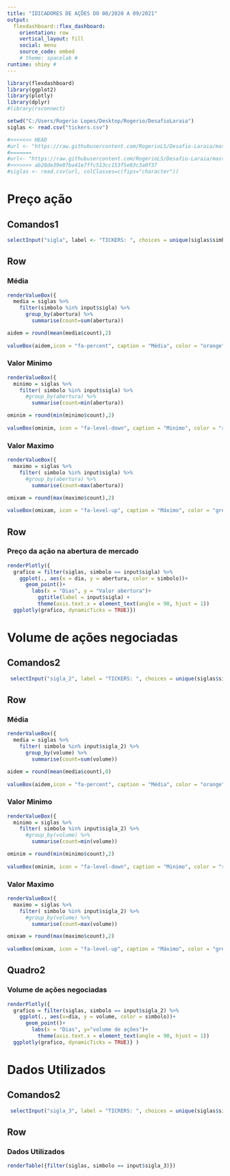 ```yaml
---
title: "IDICADORES DE AÇÕES DO 08/2020 A 09/2021"
output: 
  flexdashboard::flex_dashboard:
    orientation: row
    vertical_layout: fill
    social: menu
    source_code: embed
    # theme: spacelab #
runtime: shiny #
---
```



```r
library(flexdashboard) 
library(ggplot2)
library(plotly)
library(dplyr)
#library(rsconnect)

setwd("C:/Users/Rogerio Lopes/Desktop/Rogerio/DesafioLaraia")
siglas <- read.csv("tickers.csv")

#<<<<<<< HEAD
#url <- "https://raw.githubusercontent.com/RogerioLS/Desafio-Laraia/master/tickers.csv"
#=======
#url<- "https://raw.githubusercontent.com/RogerioLS/Desafio-Laraia/master/tickers.csv"
#>>>>>>> ab28de39e07ba41e7ffc513cc153f5e03c3a0f37
#siglas <- read.csv(url, colClasses=c(fips="character"))
```

Preço ação{data-icon="fa-money"}
===
 
Comandos1 {.sidebar}
---
```r
selectInput("sigla", label <- "TICKERS: ", choices = unique(siglas$simbolo), selected = "GOOG")
```

Row{data-height=150}
---
### Média
```r
renderValueBox({
  media = siglas %>% 
    filter(simbolo %in% input$sigla) %>% 
      group_by(abertura) %>% 
        summarise(count=sum(abertura))

aidem = round(mean(media$count),2)
  
valueBox(aidem,icon = "fa-percent", caption = "Média", color = "orange")})
```

### Valor Minimo
```r
renderValueBox({
  minimo = siglas %>% 
    filter( simbolo %in% input$sigla) %>% 
      #group_by(abertura) %>% 
        summarise(count=min(abertura))

ominim = round(min(minimo$count),2)
  
valueBox(ominim, icon = "fa-level-down", caption = "Minimo", color = "red")})
```


### Valor Maximo
```r
renderValueBox({
  maximo = siglas %>% 
    filter( simbolo %in% input$sigla) %>% 
      #group_by(abertura) %>% 
        summarise(count=max(abertura))

omixam = round(max(maximo$count),2)
  
valueBox(omixam, icon = "fa-level-up", caption = "Máximo", color = "green")})
```

Row
----
### Preço da ação na abertura de mercado 
```r
renderPlotly({
  grafico = filter(siglas, simbolo == input$sigla) %>%
    ggplot(., aes(x = dia, y = abertura, color = simbolo))+
      geom_point()+
        labs(x = "Dias", y = "Valor abertura")+
          ggtitle(label = input$sigla) +
          theme(axis.text.x = element_text(angle = 90, hjust = 1))
  ggplotly(grafico, dynamicTicks = TRUE)}) 
```

Volume de ações negociadas {data-icon="fa-server"}
===
 
Comandos2 {.sidebar}
---
```r
 selectInput("sigla_2", label = "TICKERS: ", choices = unique(siglas$simbolo), selected = "GOOG")
```
 
Row{data-height=150}
---
### Média
```r
renderValueBox({
  media = siglas %>% 
    filter( simbolo %in% input$sigla_2) %>% 
      group_by(volume) %>% 
        summarise(count=sum(volume))

aidem = round(mean(media$count),0)
  
valueBox(aidem,icon = "fa-percent", caption = "Média", color = "orange")})
```

### Valor Minimo
```r
renderValueBox({
  minimo = siglas %>% 
    filter( simbolo %in% input$sigla_2) %>% 
      #group_by(volume) %>% 
        summarise(count=min(volume))

ominim = round(min(minimo$count),2)
  
valueBox(ominim, icon = "fa-level-down", caption = "Minimo", color = "red")})
```


### Valor Maximo
```r
renderValueBox({
  maximo = siglas %>% 
    filter( simbolo %in% input$sigla_2) %>% 
      #group_by(volume) %>% 
        summarise(count=max(volume))

omixam = round(max(maximo$count),2)
  
valueBox(omixam, icon = "fa-level-up", caption = "Máximo", color = "green")})
```


Quadro2
---

### Volume de ações negociadas 
```r
renderPlotly({
  grafico = filter(siglas, simbolo == input$sigla_2) %>%
    ggplot(., aes(x=dia, y = volume, color = simbolo))+
      geom_point()+
        labs(x = "Dias", y="volume de ações")+
          theme(axis.text.x = element_text(angle = 90, hjust = 1))
  ggplotly(grafico, dynamicTicks = TRUE)} )
```


Dados Utilizados {data-icon="fa-bar-chart"}
===

Comandos2 {.sidebar}
---
```r
 selectInput("sigla_3", label = "TICRERS: ", choices = unique(siglas$simbolo), selected = "GOOG")
```

Row{data-height=150}
---

### Dados Utilizados
```r
renderTable({filter(siglas, simbolo == input$sigla_3)})
```


